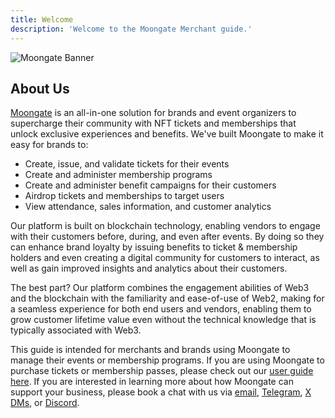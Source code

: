 ```yaml
---
title: Welcome
description: 'Welcome to the Moongate Merchant guide.'
---
```


<img
  src="/images/banner.png"
  alt="Moongate Banner"
/>

## About Us

[Moongate](https://moongate.id) is an all-in-one solution for brands and event organizers to supercharge their community with NFT tickets and memberships that unlock exclusive experiences and benefits. We've built Moongate to make it easy for brands to:

* Create, issue, and validate tickets for their events
* Create and administer membership programs
* Create and administer benefit campaigns for their customers
* Airdrop tickets and memberships to target users
* View attendance, sales information, and customer analytics

Our platform is built on blockchain technology, enabling vendors to engage with their customers before, during, and even after events. By doing so they can enhance brand loyalty by issuing benefits to ticket & membership holders and even creating a digital community for customers to interact, as well as gain improved insights and analytics about their customers.

The best part? Our platform combines the engagement abilities of Web3 and the blockchain with the familiarity and ease-of-use of Web2, making for a seamless experience for both end users and vendors, enabling them to grow customer lifetime value even without the technical knowledge that is typically associated with Web3.

This guide is intended for merchants and brands using Moongate to manage their events or membership programs. If you are using Moongate to purchase tickets or membership passes, please check out our [user guide here](/user-guide/welcome). If you are interested in learning more about how Moongate can support your business, please book a chat with us via [email](mailto:contact@moongate.id), [Telegram](https://t.me/pweeh), [X DMs](https://twitter.com/messages/compose?recipient_id=1498601983195844608), or [Discord](https://discord.gg/zg8MwKKtuv).